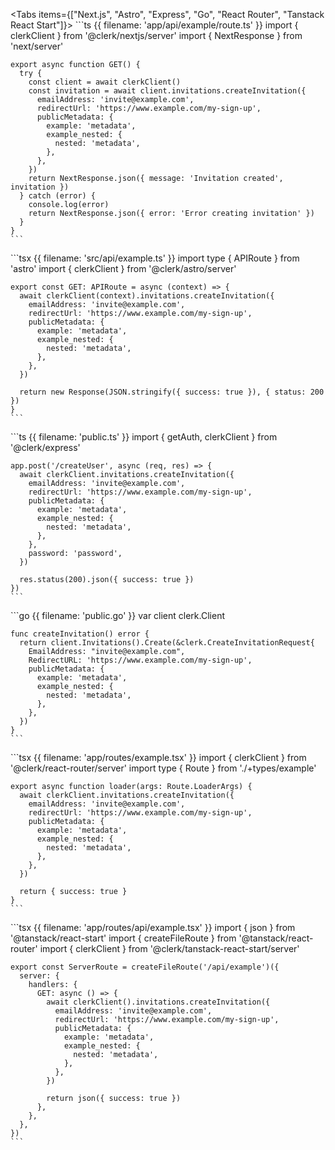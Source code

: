 <Tabs items={["Next.js", "Astro", "Express", "Go", "React Router", "Tanstack React Start"]}>
  <Tab>
    ```ts {{ filename: 'app/api/example/route.ts' }}
    import { clerkClient } from '@clerk/nextjs/server'
    import { NextResponse } from 'next/server'

    export async function GET() {
      try {
        const client = await clerkClient()
        const invitation = await client.invitations.createInvitation({
          emailAddress: 'invite@example.com',
          redirectUrl: 'https://www.example.com/my-sign-up',
          publicMetadata: {
            example: 'metadata',
            example_nested: {
              nested: 'metadata',
            },
          },
        })
        return NextResponse.json({ message: 'Invitation created', invitation })
      } catch (error) {
        console.log(error)
        return NextResponse.json({ error: 'Error creating invitation' })
      }
    }
    ```
  </Tab>

  <Tab>
    ```tsx {{ filename: 'src/api/example.ts' }}
    import type { APIRoute } from 'astro'
    import { clerkClient } from '@clerk/astro/server'

    export const GET: APIRoute = async (context) => {
      await clerkClient(context).invitations.createInvitation({
        emailAddress: 'invite@example.com',
        redirectUrl: 'https://www.example.com/my-sign-up',
        publicMetadata: {
          example: 'metadata',
          example_nested: {
            nested: 'metadata',
          },
        },
      })

      return new Response(JSON.stringify({ success: true }), { status: 200 })
    }
    ```
  </Tab>

  <Tab>
    ```ts {{ filename: 'public.ts' }}
    import { getAuth, clerkClient } from '@clerk/express'

    app.post('/createUser', async (req, res) => {
      await clerkClient.invitations.createInvitation({
        emailAddress: 'invite@example.com',
        redirectUrl: 'https://www.example.com/my-sign-up',
        publicMetadata: {
          example: 'metadata',
          example_nested: {
            nested: 'metadata',
          },
        },
        password: 'password',
      })

      res.status(200).json({ success: true })
    })
    ```
  </Tab>

  <Tab>
    ```go {{ filename: 'public.go' }}
    var client clerk.Client

    func createInvitation() error {
      return client.Invitations().Create(&clerk.CreateInvitationRequest{
        EmailAddress: "invite@example.com",
        RedirectURL: 'https://www.example.com/my-sign-up',
        publicMetadata: {
          example: 'metadata',
          example_nested: {
            nested: 'metadata',
          },
        },
      })
    }
    ```
  </Tab>

  <Tab>
    ```tsx {{ filename: 'app/routes/example.tsx' }}
    import { clerkClient } from '@clerk/react-router/server'
    import type { Route } from './+types/example'

    export async function loader(args: Route.LoaderArgs) {
      await clerkClient.invitations.createInvitation({
        emailAddress: 'invite@example.com',
        redirectUrl: 'https://www.example.com/my-sign-up',
        publicMetadata: {
          example: 'metadata',
          example_nested: {
            nested: 'metadata',
          },
        },
      })

      return { success: true }
    }
    ```
  </Tab>

  <Tab>
    ```tsx {{ filename: 'app/routes/api/example.tsx' }}
    import { json } from '@tanstack/react-start'
    import { createFileRoute } from '@tanstack/react-router'
    import { clerkClient } from '@clerk/tanstack-react-start/server'

    export const ServerRoute = createFileRoute('/api/example')({
      server: {
        handlers: {
          GET: async () => {
            await clerkClient().invitations.createInvitation({
              emailAddress: 'invite@example.com',
              redirectUrl: 'https://www.example.com/my-sign-up',
              publicMetadata: {
                example: 'metadata',
                example_nested: {
                  nested: 'metadata',
                },
              },
            })

            return json({ success: true })
          },
        },
      },
    })
    ```
  </Tab>
</Tabs>
